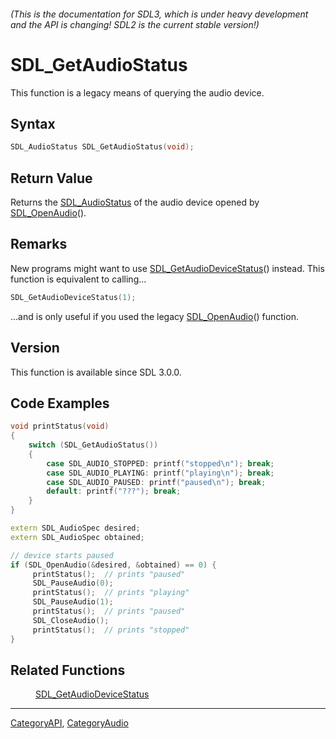 ====== (This is the documentation for SDL3, which is under heavy development and the API is changing! SDL2 is the current stable version!) ======
= SDL_GetAudioStatus =

This function is a legacy means of querying the audio device.

== Syntax ==

<syntaxhighlight lang='c'>
SDL_AudioStatus SDL_GetAudioStatus(void);
</syntaxhighlight>

== Return Value ==

Returns the [[SDL_AudioStatus]] of the audio device opened by
[[SDL_OpenAudio]]().

== Remarks ==

New programs might want to use [[SDL_GetAudioDeviceStatus]]() instead. This
function is equivalent to calling...

<syntaxhighlight lang='c'>
SDL_GetAudioDeviceStatus(1);
</syntaxhighlight>

...and is only useful if you used the legacy [[SDL_OpenAudio]]() function.

== Version ==

This function is available since SDL 3.0.0.

== Code Examples ==

<syntaxhighlight lang='c++'>
void printStatus(void)
{
    switch (SDL_GetAudioStatus())
    {
        case SDL_AUDIO_STOPPED: printf("stopped\n"); break;
        case SDL_AUDIO_PLAYING: printf("playing\n"); break;
        case SDL_AUDIO_PAUSED: printf("paused\n"); break;
        default: printf("???"); break;
    }
}

extern SDL_AudioSpec desired;
extern SDL_AudioSpec obtained;

// device starts paused
if (SDL_OpenAudio(&desired, &obtained) == 0) {
     printStatus();  // prints "paused"
     SDL_PauseAudio(0);
     printStatus();  // prints "playing"
     SDL_PauseAudio(1);
     printStatus();  // prints "paused"
     SDL_CloseAudio();
     printStatus();  // prints "stopped"
}
</syntaxhighlight>

== Related Functions ==

:[[SDL_GetAudioDeviceStatus]]

----
[[CategoryAPI]], [[CategoryAudio]]


